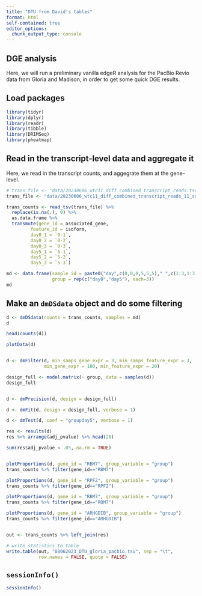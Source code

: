 ```yaml
---
title: "DTU from David's tables"
format: html
self-contained: true
editor_options: 
  chunk_output_type: console
---
```


## DGE analysis

Here, we will run a preliminary vanilla edgeR analysis for the PacBio Revio data from Gloria and Madison, in order to get some quick DGE results.

## Load packages

```r
library(tidyr)
library(dplyr)
library(readr)
library(tibble)
library(DRIMSeq)
library(pheatmap)
```

## Read in the transcript-level data and aggregate it

Here, we read in the transcript counts, and aggegrate them at the gene-level.

```r
# trans_file <- "data/20230606_wtc11_diff_combined_transcript_reads.tsv"
trans_file <- "data/20230606_wtc11_diff_combined_transcript_reads_11_samples_min.tsv"

trans_counts <- read_tsv(trans_file) %>% 
  replace(is.na(.), 0) %>%
  as.data.frame %>%
  transmute(gene_id = associated_gene,
         feature_id = isoform,
         day0_1 = `0-1`,
         day0_2 = `0-2`,
         day0_3 = `0-3`,
         day5_1 = `5-1`,
         day5_2 = `5-2`,
         day5_3 = `5-3`)

md <- data.frame(sample_id = paste0("day",c(0,0,0,5,5,5),"_",c(1:3,1:3)),
                 group = rep(c("day0","day5"), each=3))
md

```


## Make an `dmDSdata` object and do some filtering


```r


d <- dmDSdata(counts = trans_counts, samples = md)
d

head(counts(d))

plotData(d)


d <- dmFilter(d, min_samps_gene_expr = 3, min_samps_feature_expr = 3,
              min_gene_expr = 100, min_feature_expr = 20)

design_full <- model.matrix(~ group, data = samples(d))
design_full


d <- dmPrecision(d, design = design_full)

d <- dmFit(d, design = design_full, verbose = 1)

d <- dmTest(d, coef = "groupday5", verbose = 1)

res <- results(d)
res %>% arrange(adj_pvalue) %>% head(20)

sum(res$adj_pvalue < .05, na.rm = TRUE)


plotProportions(d, gene_id = "RBM7", group_variable = "group")
trans_counts %>% filter(gene_id=="RBM7")

plotProportions(d, gene_id = "RPF2", group_variable = "group")
trans_counts %>% filter(gene_id=="RPF2")

plotProportions(d, gene_id = "RBM7", group_variable = "group")
trans_counts %>% filter(gene_id=="RBM7")

plotProportions(d, gene_id = "ARHGDIB", group_variable = "group")
trans_counts %>% filter(gene_id=="ARHGDIB")


out <- trans_counts %>% left_join(res)

# write statistics to table
write.table(out, "08062023_DTU_gloria_pacbio.tsv", sep = "\t",
            row.names = FALSE, quote = FALSE)


```



## `sessionInfo()`

```r
sessionInfo()
```


